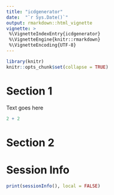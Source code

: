 ```yaml
---
title: "icdgenerator"
date:  "`r Sys.Date()`"
output: rmarkdown::html_vignette
vignette: >
 %\VignetteIndexEntry{icdgenerator}
 %\VignetteEngine{knitr::rmarkdown}
 %\VignetteEncoding{UTF-8}
---
```


```r
library(knitr)
knitr::opts_chunk$set(collapse = TRUE)
```



# Section 1

Text goes here

```r
2 + 2
```



# Section 2



# Session Info


```r
print(sessionInfo(), local = FALSE)
```

